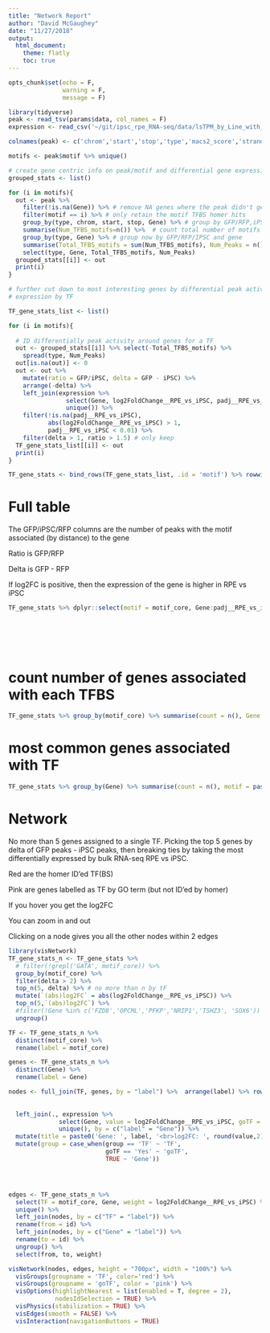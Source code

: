 ```yaml
---
title: "Network Report"
author: "David McGaughey"
date: "11/27/2018"
output: 
  html_document:
    theme: flatly
    toc: true
---
```



```r
opts_chunk$set(echo = F,
               warning = F,
               message = F)
```

```r
library(tidyverse)
peak <- read_tsv(params$data, col_names = F)
expression <- read_csv('~/git/ipsc_rpe_RNA-seq/data/lsTPM_by_Line_with_Diff_Exp.tsv')

colnames(peak) <- c('chrom','start','stop','type','macs2_score','strand','thickStart','thickStop','RGB','Distance_to_Gene','Gene','Description','chrom_motif','start_motif','stop_motif','motif','motif_score','strand_motif')

motifs <- peak$motif %>% unique()

# create gene centric info on peak/motif and differential gene expression iPSC <-> RPE
grouped_stats <- list()

for (i in motifs){
  out <- peak %>% 
    filter(!is.na(Gene)) %>% # remove NA genes where the peak didn't get a match (no genes within 500kb of a peak)
    filter(motif == i) %>% # only retain the motif TFBS homer hits
    group_by(type, chrom, start, stop, Gene) %>% # group by GFP/RFP,iPSC, the macs2 peak, and the gene
    summarise(Num_TFBS_motifs=n()) %>%  # count total number of motifs
    group_by(type, Gene) %>% # group now by GFP/RFP/IPSC and gene
    summarise(Total_TFBS_motifs = sum(Num_TFBS_motifs), Num_Peaks = n()) %>% # now add num of peaks near gene
    select(type, Gene, Total_TFBS_motifs, Num_Peaks)
  grouped_stats[[i]] <- out
  print(i)
}

# further cut down to most interesting genes by differential peak activity and 
# expression by TF

TF_gene_stats_list <- list()

for (i in motifs){
  
  # ID differentially peak activity around genes for a TF
  out <- grouped_stats[[i]] %>% select(-Total_TFBS_motifs) %>% 
    spread(type, Num_Peaks)
  out[is.na(out)] <- 0
  out <- out %>% 
    mutate(ratio = GFP/iPSC, delta = GFP - iPSC) %>% 
    arrange(-delta) %>% 
    left_join(expression %>% 
                select(Gene, log2FoldChange__RPE_vs_iPSC, padj__RPE_vs_iPSC) %>% 
                unique()) %>% 
    filter(!is.na(padj__RPE_vs_iPSC), 
           abs(log2FoldChange__RPE_vs_iPSC) > 1, 
           padj__RPE_vs_iPSC < 0.01) %>% 
    filter(delta > 1, ratio > 1.5) # only keep 
  TF_gene_stats_list[[i]] <- out
  print(i)
}

TF_gene_stats <- bind_rows(TF_gene_stats_list, .id = 'motif') %>% rowwise() %>% mutate(motif_core = toupper(gsub('\\(.*|.*BestGuess:','',motif))) %>% ungroup()
```

# Full table
The GFP/iPSC/RFP columns are the number of peaks with the motif associated (by distance) to the gene

Ratio is GFP/RFP

Delta is GFP - RFP

If log2FC is positive, then the expression of the gene is higher in RPE vs iPSC
```r
TF_gene_stats %>% dplyr::select(motif = motif_core, Gene:padj__RPE_vs_iPSC, motif_full = motif) %>% DT::datatable( filter = list(position = 'top', clear = FALSE),
                                                                                                                   extensions = 'Buttons', options = list(
                                                                                                                     lengthMenu = list(c(5, 15, 30, 60, 100, -1), list('5', '15', '30', '60', '100', 'All')),
                                                                                                                     dom = 'Bfrtip',
                                                                                                                     buttons = c('copy', 'csv', 'excel', 'pageLength')
                                                                                                                   ))
```

# count number of genes associated with each TFBS
```r
TF_gene_stats %>% group_by(motif_core) %>% summarise(count = n(), Gene = paste(Gene, collapse = ',') ) %>% arrange(-count) %>% DT::datatable()
```
# most common genes associated with TF
```r
TF_gene_stats %>% group_by(Gene) %>% summarise(count = n(), motif = paste(motif_core, collapse=',')) %>% arrange(-count) %>%  DT::datatable( filter = list(position = 'top', clear = FALSE))
```

# Network
No more than 5 genes assigned to a single TF. Picking the top 5 genes by delta of GFP peaks - iPSC peaks, then breaking ties by taking the most differentially expressed by bulk RNA-seq RPE vs iPSC. 

Red are the homer ID'ed TF(BS)

Pink are genes labelled as TF by GO term (but not ID'ed by homer)

If you hover you get the log2FC

You can zoom in and out

Clicking on a node gives you all the other nodes within 2 edges
```r
library(visNetwork)
TF_gene_stats_n <- TF_gene_stats %>% 
  # filter(!grepl('GATA', motif_core)) %>% 
  group_by(motif_core) %>% 
  filter(delta > 2) %>% 
  top_n(5, delta) %>% # no more than n by tF 
  mutate(`(abs)log2FC` = abs(log2FoldChange__RPE_vs_iPSC)) %>% 
  top_n(5,`(abs)log2FC`) %>% 
  #filter(!Gene %in% c('FZD8','OPCML','PFKP','NRIP1','TSHZ3', 'SOX6')) %>% # trimming out most common genes between TF
  ungroup()

TF <- TF_gene_stats_n %>%
  distinct(motif_core) %>%
  rename(label = motif_core)

genes <- TF_gene_stats_n %>%
  distinct(Gene) %>%
  rename(label = Gene)

nodes <- full_join(TF, genes, by = "label") %>%  arrange(label) %>% rowid_to_column("id") %>% mutate(group = case_when(label %in% TF$label ~ 'TF', 
                                                                                                                       TRUE ~ 'Gene'),
                                                                                                     shape = 'box') %>% 
  left_join(., expression %>% 
              select(Gene, value = log2FoldChange__RPE_vs_iPSC, goTF = TF) %>% 
              unique(), by = c("label" = "Gene")) %>% 
  mutate(title = paste0('Gene: ', label, '<br>log2FC: ', round(value,2))) %>% 
  mutate(group = case_when(group == 'TF' ~ 'TF',
                           goTF == 'Yes' ~ 'goTF',
                           TRUE ~ 'Gene'))




edges <- TF_gene_stats_n %>%  
  select(TF = motif_core, Gene, weight = log2FoldChange__RPE_vs_iPSC) %>% 
  unique() %>% 
  left_join(nodes, by = c("TF" = "label")) %>% 
  rename(from = id) %>% 
  left_join(nodes, by = c("Gene" = "label")) %>% 
  rename(to = id) %>% 
  ungroup() %>% 
  select(from, to, weight) 

visNetwork(nodes, edges, height = "700px", width = "100%") %>% 
  visGroups(groupname = 'TF', color='red') %>% 
  visGroups(groupname = 'goTF', color = 'pink') %>% 
  visOptions(highlightNearest = list(enabled = T, degree = 2),
             nodesIdSelection = TRUE) %>% 
  visPhysics(stabilization = TRUE) %>% 
  visEdges(smooth = FALSE) %>% 
  visInteraction(navigationButtons = TRUE)
```

